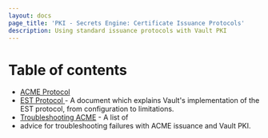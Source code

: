 ```yaml
---
layout: docs
page_title: 'PKI - Secrets Engine: Certificate Issuance Protocols'
description: Using standard issuance protocols with Vault PKI
---
```


# Table of contents

- [ACME Protocol](#acme_protocol)
- [EST Protocol <EnterpriseAlert inline="true" />](/vault/docs/secrets/pki/est) - A
   document which explains Vault's implementation of the EST protocol, from configuration
   to limitations.
- [Troubleshooting ACME](/vault/docs/secrets/pki/troubleshooting-acme) - A list of
-   advice for troubleshooting failures with ACME issuance and Vault PKI.
